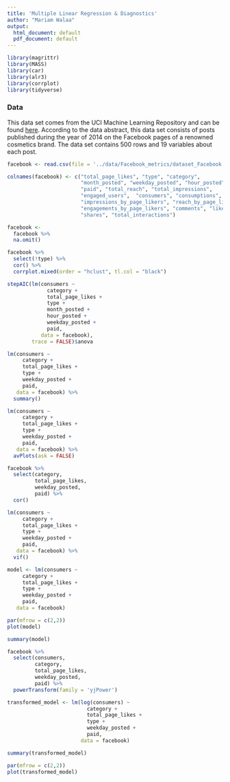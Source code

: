 ```yaml
---
title: 'Multiple Linear Regression & Diagnostics'
author: "Mariam Walaa"
output:
  html_document: default
  pdf_document: default
---
```


```r
library(magrittr)
library(MASS)
library(car)
library(alr3)
library(corrplot)
library(tidyverse)
```

### Data

This data set comes from the UCI Machine Learning Repository and can be found
[here](https://archive.ics.uci.edu/ml/datasets/Facebook+metrics). According to the data
abstract, this data set consists of posts published during the year of 2014 on the
Facebook pages of a renowned cosmetics brand. The data set contains 500 rows and 19
variables about each post.

```r
facebook <- read.csv(file = '../data/Facebook_metrics/dataset_Facebook.csv', sep = ';')
```

```r
colnames(facebook) <- c("total_page_likes", "type", "category", 
                        "month_posted", "weekday_posted", "hour_posted",
                        "paid", "total_reach", "total_impressions", 
                        "engaged_users",  "consumers", "consumptions",
                        "impressions_by_page_likers", "reach_by_page_likers", 
                        "engagements_by_page_likers", "comments", "likes", 
                        "shares", "total_interactions")
```

```r
facebook <-
  facebook %>%
  na.omit()
```

```r
facebook %>% 
  select(!type) %>%
  cor() %>%
  corrplot.mixed(order = "hclust", tl.col = "black")
```

```r
stepAIC(lm(consumers ~ 
             category +
             total_page_likes +
             type +
             month_posted +
             hour_posted +
             weekday_posted +
             paid,
           data = facebook),
        trace = FALSE)$anova
```

```r
lm(consumers ~
     category +
     total_page_likes +
     type +
     weekday_posted +
     paid,
   data = facebook) %>%
  summary()
```

```r
lm(consumers ~ 
     category +
     total_page_likes +
     type +
     weekday_posted +
     paid,
   data = facebook) %>%
  avPlots(ask = FALSE)
```

```r
facebook %>% 
  select(category,
         total_page_likes,
         weekday_posted,
         paid) %>%
  cor()
```

```r
lm(consumers ~ 
     category +
     total_page_likes + 
     type +
     weekday_posted +
     paid,
   data = facebook) %>%
  vif()
```

```r
model <- lm(consumers ~ 
     category +
     total_page_likes + 
     type +
     weekday_posted +
     paid,
   data = facebook)
```

```r
par(mfrow = c(2,2))
plot(model)
```

```r
summary(model)
```

```r
facebook %>% 
  select(consumers,
         category,
         total_page_likes,
         weekday_posted,
         paid) %>%
  powerTransform(family = 'yjPower')
```

```r
transformed_model <- lm(log(consumers) ~
                          category +
                          total_page_likes +
                          type +
                          weekday_posted +
                          paid,
                        data = facebook)
```

```r
summary(transformed_model)
```

```r
par(mfrow = c(2,2))
plot(transformed_model)
```